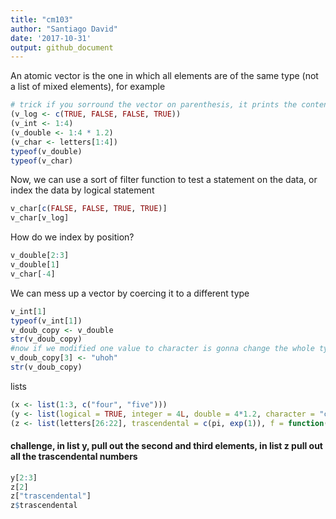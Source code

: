 ```yaml
---
title: "cm103"
author: "Santiago David"
date: '2017-10-31'
output: github_document
---
```


An atomic vector is the one in which all elements are of the same type (not a list of mixed elements), for example

```r
# trick if you sorround the vector on parenthesis, it prints the content
(v_log <- c(TRUE, FALSE, FALSE, TRUE))
(v_int <- 1:4)
(v_double <- 1:4 * 1.2)
(v_char <- letters[1:4])
typeof(v_double)
typeof(v_char)
```

Now, we can use a sort of filter function to test a statement on the data, 
or index the data by logical statement
```r
v_char[c(FALSE, FALSE, TRUE, TRUE)]
v_char[v_log]
```
How do we index by position?
```r
v_double[2:3]
v_double[1]
v_char[-4]
```

We can mess up a vector by coercing it to a different type
```r
v_int[1]
typeof(v_int[1])
v_doub_copy <- v_double
str(v_doub_copy)
#now if we modified one value to character is gonna change the whole type of the vector
v_doub_copy[3] <- "uhoh"
str(v_doub_copy)
```

lists
```r
(x <- list(1:3, c("four", "five")))
(y <- list(logical = TRUE, integer = 4L, double = 4*1.2, character = "character"))
(z <- list(letters[26:22], trascendental = c(pi, exp(1)), f = function(x)x^2))
```

#### challenge, in list y, pull out the second and third elements, in list z pull out all the trascendental numbers

```r
y[2:3]
z[2]
z["trascendental"]
z$trascendental
```

